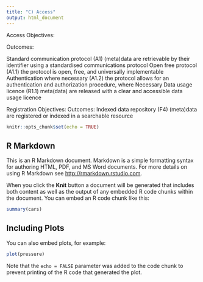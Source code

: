 ```yaml
---
title: "C) Access"
output: html_document
---
```

Access
Objectives:

Outcomes:

Standard communication protocol
(A1)   	(meta)data are retrievable by their identifier using a standardised 
communications protocol
Open free protocol
(A1.1)	the protocol is open, free, and universally implementable
Authentication where necessary
(A1.2)	the protocol allows for an authentication and authorization procedure, where 
Necessary
Data usage licence
(R1.1)	meta(data) are released with a clear and accessible data usage licence

Registration
Objectives:
Outcomes:
Indexed data repository
(F4)    	(meta)data are registered or indexed in a searchable resource
```r
knitr::opts_chunk$set(echo = TRUE)
```

## R Markdown

This is an R Markdown document. Markdown is a simple formatting syntax for authoring HTML, PDF, and MS Word documents. For more details on using R Markdown see <http://rmarkdown.rstudio.com>.

When you click the **Knit** button a document will be generated that includes both content as well as the output of any embedded R code chunks within the document. You can embed an R code chunk like this:

```r
summary(cars)
```

## Including Plots

You can also embed plots, for example:

```r
plot(pressure)
```

Note that the `echo = FALSE` parameter was added to the code chunk to prevent printing of the R code that generated the plot.
